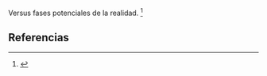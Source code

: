 Versus fases potenciales de la realidad. <ref>{{lib|LU|0|4|7}}</ref> 

== Referencias ==

<references />
